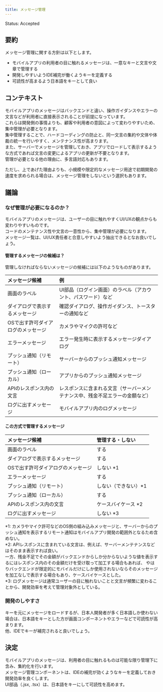 ```yaml
---
title: メッセージ管理
---
```


Status: Accepted

<!--
Proposed: 提案中
Accepted: 採用
Rejected: 却下
Superseded: 廃止
-->

## 要約

メッセージ管理に関する方針は以下とします。
- モバイルアプリの利用者の目に触れるメッセージは、一意なキーと文言や文章で管理する
- 開発しやすいようIDE補完が働くようキーを定義する
- 可読性が高まるよう日本語をキーとして良い

## コンテキスト

モバイルアプリのメッセージはバックエンドと違い、操作ガイダンスやエラーの文言などが利用者に直接表示されることが前提になっています。  
これらは開発側の事情よりも、顧客や利用者の意図によって変わりやすいため、集中管理が必要となります。  
集中管理することで、ハードコーディングの防止と、同一文言の集約や文体や体裁の統一を行いやすく、メンテナンス性が高まります。  
また、サーバーでメッセージを管理しておき、アプリでロードして表示するような方式であれば文言の変更によるアプリの更新が不要となります。  
管理が必要となる他の理由に、多言語対応もあります。

ただし、上であげた理由よりも、小規模や限定的なメッセージ用途で初期開発の速度を求められる場合は、メッセージ管理をしないという選択もあります。

## 議論

### なぜ管理が必要になるのか？
モバイルアプリのメッセージは、ユーザーの目に触れやすくUI/UXの観点からも変わりやすいものです。  
コードのメンテナンス性や文言の一意性から、集中管理が必要になります。  
メッセージ一覧は、UI/UX責任者と合意しやすいよう抽出できるとなお良いでしょう。  

#### 管理するメッセージの候補は？
管理しなければならないメッセージの候補には以下のようなものがあります。  

|メッセージ候補|例|
|:--|:--|
|画面のラベル|UI部品（ログイン画面）のラベル（アカウント、パスワード）など|
|ダイアログで表示するメッセージ|確認ダイアログ、操作ガイダンス、トースターの通知など|
|OSで出す許可ダイアログのメッセージ|カメラやマイクの許可など|
|エラーメッセージ|エラー発生時に表示するメッセージダイアログ|
|プッシュ通知（リモート）|サーバーからのプッシュ通知メッセージ|
|プッシュ通知（ローカル）|アプリからのプッシュ通知メッセージ|
|APIのレスポンス内の文言|レスポンスに含まれる文言（サーバーメンテナンス中、残金不足エラーの金額など）|
|ログに出すメッセージ|モバイルアプリ内のログメッセージ|

#### この方式で管理するメッセージ

|メッセージ候補|管理する・しない|
|:--|:--|
|画面のラベル|する|
|ダイアログで表示するメッセージ|する|
|OSで出す許可ダイアログのメッセージ|しない *1|
|エラーメッセージ|する|
|プッシュ通知（リモート）|しない（できない）*1|
|プッシュ通知（ローカル）|する|
|APIのレスポンス内の文言|ケースバイケース *2|
|ログに出すメッセージ|しない *3|

*1: カメラやマイク許可などのOS側の組み込みメッセージと、サーバーからのプッシュ通知を表示するリモート通知はモバイルアプリ開発の範囲外となるため含めない。  
*2: APIレスポンスに含まれている文言は、例えば、サーバーメンテナンスなどはそのまま表示すれば良い。  
一方、残金不足でその金額がバックエンドからしか分からないような値を表示するにはレスポンス内のその金額だけを受け取って加工する場合もあれば、
やはりバックエンドが限定的にモバイルだけにしか使用されないならそのメッセージを加工なしで表示する場合もあり、ケースバイケースとした。  
*3: ログメッセージは通常ユーザーの目に触れないことと文言が頻繁に変わることから、開発効率を考えて管理対象外としている。  

### 開発のしやすさ

キーを元にメッセージをロードするが、日本人開発者が多く日本語しか使わない場合は、日本語をキーとした方が画面コンポーネントやエラーなどで可読性が高まります。  
他、IDEでキーが補完されると良いでしょう。

## 決定

モバイルアプリのメッセージは、利用者の目に触れるものは可能な限り管理下に含み、集約化を行います。  
メッセージ管理コンポーネントは、IDEの補完が効くようなキーを定義しておき開発効率を良くします。  
UI部品（.jsx, .tsx）は、日本語をキーにして可読性を高めます。  